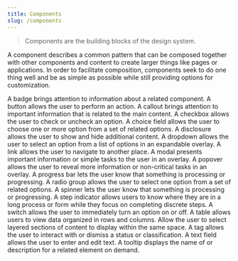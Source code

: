 ```yaml
---
title: Components
slug: /components
---
```



> Components are the building blocks of the design system.

A component describes a common pattern that can be composed together with other components and content to create larger things like pages or applications.
In order to facilitate composition, components seek to do one thing well and be as simple as possible while still providing options for customization.

<Features basePath="/docs/components/" columns={3}>
	<FeatureCard title="Badge" slug="badge">
		A badge brings attention to information about a related component.
	</FeatureCard>
	<FeatureCard title="Button" slug="button">
		A button allows the user to perform an action.
	</FeatureCard>
	<FeatureCard title="Callout" slug="callout">
		A callout brings attention to important information that is related to the main content.
	</FeatureCard>
	<FeatureCard title="Checkbox" slug="checkbox">
		A checkbox allows the user to check or uncheck an option.
	</FeatureCard>
	<FeatureCard title="Choice Field" slug="choice-field">
		A choice field allows the user to choose one or more option from a set of related options.
	</FeatureCard>
	<FeatureCard title="Disclosure" slug="disclosure">
		A disclosure allows the user to show and hide additional content.
	</FeatureCard>
	<FeatureCard title="Dropdown" slug="dropdown">
		A dropdown allows the user to select an option from a list of options in an expandable overlay.
	</FeatureCard>
	<FeatureCard title="Link" slug="link">
		A link allows the user to navigate to another place.
	</FeatureCard>
	<FeatureCard title="Modal" slug="modal">
		A modal presents important information or simple tasks to the user in an overlay.
	</FeatureCard>
	<FeatureCard title="Popover" slug="popover">
		A popover allows the user to reveal more information or non-critical tasks in an overlay.
	</FeatureCard>
	<FeatureCard title="Progress Bar" slug="progress-bar">
		A progress bar lets the user know that something is processing or progressing.
	</FeatureCard>
	<FeatureCard title="Radio Group" slug="radio-group">
		A radio group allows the user to select one option from a set of related options.
	</FeatureCard>
	<FeatureCard title="Spinner" slug="spinner">
		A spinner lets the user know that something is processing or progressing.
	</FeatureCard>
	<FeatureCard title="Step Indicator" slug="step-indicator">
		A step indicator allows users to know where they are in a long process or form while they focus on completing discrete steps.
	</FeatureCard>
	<FeatureCard title="Switch" slug="switch">
		A switch allows the user to immediately turn an option on or off.
	</FeatureCard>
	<FeatureCard title="Table" slug="table">
		A table allows users to view data organized in rows and columns.
	</FeatureCard>
	<FeatureCard title="Tabs" slug="tabs">
		Allow the user to select layered sections of content to display within the same space.
	</FeatureCard>
	<FeatureCard title="Tag" slug="tag">
		A tag allows the user to interact with or dismiss a status or classification.
	</FeatureCard>
	<FeatureCard title="Text Field" slug="text-field">
		A text field allows the user to enter and edit text.
	</FeatureCard>
	<FeatureCard title="Tooltip" slug="tooltip">
		A tooltip displays the name of or description for a related element on demand.
	</FeatureCard>
</Features>
